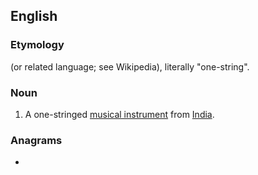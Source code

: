 ==English==
{{wikipedia}}

===Etymology===
{{bor|en|hi|एकतारा}} (or related language; see Wikipedia), literally "one-string".

===Noun===
{{en-noun}}

# {{lb|en|musical instruments}} A one-stringed [[musical instrument]] from [[India]].

===Anagrams===
* {{anagrams|en|acater|caetra|carate|cerata}}